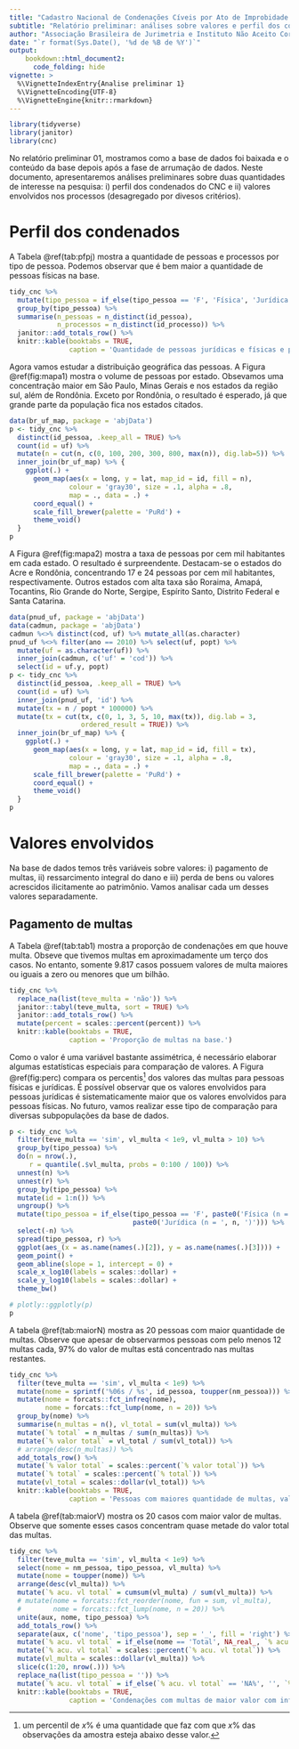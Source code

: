 ```yaml
---
title: "Cadastro Nacional de Condenações Cíveis por Ato de Improbidade Administrativa e Inelegibilidade"
subtitle: "Relatório preliminar: análises sobre valores e perfil dos condenados"
author: "Associação Brasileira de Jurimetria e Instituto Não Aceito Corrupção"
date: "`r format(Sys.Date(), '%d de %B de %Y')`"
output: 
    bookdown::html_document2:
      code_folding: hide
vignette: >
  %\VignetteIndexEntry{Analise preliminar 1}
  %\VignetteEncoding{UTF-8}
  %\VignetteEngine{knitr::rmarkdown}
---
```


```r
library(tidyverse)
library(janitor)
library(cnc)
```

No relatório preliminar 01, mostramos como a base de dados foi baixada e o conteúdo da base depois após a fase de arrumação de dados. Neste documento, apresentaremos análises preliminares sobre duas quantidades de interesse na pesquisa: i) perfil dos condenados do CNC e ii) valores envolvidos nos processos (desagregado por divesos critérios).

# Perfil dos condenados

A Tabela \@ref(tab:pfpj) mostra a quantidade de pessoas e processos por tipo de pessoa. Podemos observar que é bem maior a quantidade de pessoas físicas na base.

```r
tidy_cnc %>% 
  mutate(tipo_pessoa = if_else(tipo_pessoa == 'F', 'Física', 'Jurídica')) %>% 
  group_by(tipo_pessoa) %>% 
  summarise(n_pessoas = n_distinct(id_pessoa), 
            n_processos = n_distinct(id_processo)) %>% 
  janitor::add_totals_row() %>% 
  knitr::kable(booktabs = TRUE, 
               caption = 'Quantidade de pessoas jurídicas e físicas e processos envolvidos.')
```

Agora vamos estudar a distribuição geográfica das pessoas. A Figura \@ref(fig:mapa1) mostra o volume de pessoas por estado. Obsevamos uma concentração maior em São Paulo, Minas Gerais e nos estados da região sul, além de Rondônia. Exceto por Rondônia, o resultado é esperado, já que grande parte da população fica nos estados citados.

```r
data(br_uf_map, package = 'abjData')
p <- tidy_cnc %>% 
  distinct(id_pessoa, .keep_all = TRUE) %>% 
  count(id = uf) %>% 
  mutate(n = cut(n, c(0, 100, 200, 300, 800, max(n)), dig.lab=5)) %>% 
  inner_join(br_uf_map) %>% {
    ggplot(.) +
      geom_map(aes(x = long, y = lat, map_id = id, fill = n),
               colour = 'gray30', size = .1, alpha = .8,
               map = ., data = .) +
      coord_equal() +
      scale_fill_brewer(palette = 'PuRd') +
      theme_void()
  }
p
```

A Figura \@ref(fig:mapa2) mostra a taxa de pessoas por cem mil habitantes em cada estado. O resultado é surpreendente. Destacam-se o estados do Acre e Rondônia, concentrando 17 e 24 pessoas por cem mil habitantes, respectivamente. Outros estados com alta taxa são Roraima, Amapá, Tocantins, Rio Grande do Norte, Sergipe, Espírito Santo, Distrito Federal e Santa Catarina.

```r
data(pnud_uf, package = 'abjData')
data(cadmun, package = 'abjData')
cadmun %<>% distinct(cod, uf) %>% mutate_all(as.character)
pnud_uf %<>% filter(ano == 2010) %>% select(uf, popt) %>% 
  mutate(uf = as.character(uf)) %>% 
  inner_join(cadmun, c('uf' = 'cod')) %>% 
  select(id = uf.y, popt)
p <- tidy_cnc %>% 
  distinct(id_pessoa, .keep_all = TRUE) %>% 
  count(id = uf) %>% 
  inner_join(pnud_uf, 'id') %>%
  mutate(tx = n / popt * 100000) %>% 
  mutate(tx = cut(tx, c(0, 1, 3, 5, 10, max(tx)), dig.lab = 3,
                  ordered_result = TRUE)) %>% 
  inner_join(br_uf_map) %>% {
    ggplot(.) +
      geom_map(aes(x = long, y = lat, map_id = id, fill = tx),
               colour = 'gray30', size = .1, alpha = .8,
               map = ., data = .) +
      scale_fill_brewer(palette = 'PuRd') +
      coord_equal() +
      theme_void()
  }
p
```

# Valores envolvidos

Na base de dados temos três variáveis sobre valores: i) pagamento de multas, ii) ressarcimento integral do dano e iii) perda de bens ou valores acrescidos ilicitamente ao patrimônio. Vamos analisar cada um desses valores separadamente.

## Pagamento de multas

A Tabela \@ref(tab:tab1) mostra a proporção de condenações em que houve multa. Obseve que tivemos multas em aproximadamente um terço dos casos. No entanto, somente 9.817 casos possuem valores de multa maiores ou iguais a zero ou menores que um bilhão.

```r
tidy_cnc %>% 
  replace_na(list(teve_multa = 'não')) %>% 
  janitor::tabyl(teve_multa, sort = TRUE) %>% 
  janitor::add_totals_row() %>% 
  mutate(percent = scales::percent(percent)) %>% 
  knitr::kable(booktabs = TRUE,
               caption = 'Proporção de multas na base.')
```

Como o valor é uma variável bastante assimétrica, é necessário elaborar algumas estatísticas especiais para comparação de valores. A Figura \@ref(fig:perc) compara os percentis[^percentil] dos valores das multas para pessoas físicas e jurídicas. É possível observar que os valores envolvidos para pessoas jurídicas é sistematicamente maior que os valores envolvidos para pessoas físicas. No futuro, vamos realizar esse tipo de comparação para diversas subpopulações da base de dados.

[^percentil]: um percentil de $x$% é uma quantidade que faz com que $x$% das observações da amostra esteja abaixo desse valor.

```r
p <- tidy_cnc %>% 
  filter(teve_multa == 'sim', vl_multa < 1e9, vl_multa > 10) %>% 
  group_by(tipo_pessoa) %>% 
  do(n = nrow(.),
     r = quantile(.$vl_multa, probs = 0:100 / 100)) %>% 
  unnest(n) %>% 
  unnest(r) %>% 
  group_by(tipo_pessoa) %>% 
  mutate(id = 1:n()) %>% 
  ungroup() %>% 
  mutate(tipo_pessoa = if_else(tipo_pessoa == 'F', paste0('Física (n = ', n, ')'),
                               paste0('Jurídica (n = ', n, ')'))) %>% 
  select(-n) %>% 
  spread(tipo_pessoa, r) %>% 
  ggplot(aes_(x = as.name(names(.)[2]), y = as.name(names(.)[3]))) +
  geom_point() +
  geom_abline(slope = 1, intercept = 0) +
  scale_x_log10(labels = scales::dollar) +
  scale_y_log10(labels = scales::dollar) +
  theme_bw()

# plotly::ggplotly(p)
p
```

A tabela \@ref(tab:maiorN) mostra as 20 pessoas com maior quantidade de multas. Observe que apesar de observarmos pessoas com pelo menos 12 multas cada, 97% do valor de multas está concentrado nas multas restantes.

```r
tidy_cnc %>% 
  filter(teve_multa == 'sim', vl_multa < 1e9) %>% 
  mutate(nome = sprintf('%06s / %s', id_pessoa, toupper(nm_pessoa))) %>% 
  mutate(nome = forcats::fct_infreq(nome),
         nome = forcats::fct_lump(nome, n = 20)) %>% 
  group_by(nome) %>% 
  summarise(n_multas = n(), vl_total = sum(vl_multa)) %>%
  mutate(`% total` = n_multas / sum(n_multas)) %>% 
  mutate(`% valor total` = vl_total / sum(vl_total)) %>% 
  # arrange(desc(n_multas)) %>% 
  add_totals_row() %>% 
  mutate(`% valor total` = scales::percent(`% valor total`)) %>% 
  mutate(`% total` = scales::percent(`% total`)) %>% 
  mutate(vl_total = scales::dollar(vl_total)) %>% 
  knitr::kable(booktabs = TRUE, 
               caption = 'Pessoas com maiores quantidade de multas, valor agregado e proporção do total.')
```

A tabela \@ref(tab:maiorV) mostra os 20 casos com maior valor de multas. Observe que somente esses casos concentram quase metade do valor total das multas.

```r
tidy_cnc %>% 
  filter(teve_multa == 'sim', vl_multa < 1e9) %>% 
  select(nome = nm_pessoa, tipo_pessoa, vl_multa) %>% 
  mutate(nome = toupper(nome)) %>% 
  arrange(desc(vl_multa)) %>% 
  mutate(`% acu. vl total` = cumsum(vl_multa) / sum(vl_multa)) %>% 
  # mutate(nome = forcats::fct_reorder(nome, fun = sum, vl_multa),
  #        nome = forcats::fct_lump(nome, n = 20)) %>% 
  unite(aux, nome, tipo_pessoa) %>% 
  add_totals_row() %>% 
  separate(aux, c('nome', 'tipo_pessoa'), sep = '_', fill = 'right') %>% 
  mutate(`% acu. vl total` = if_else(nome == 'Total', NA_real_, `% acu. vl total`)) %>% 
  mutate(`% acu. vl total` = scales::percent(`% acu. vl total`)) %>% 
  mutate(vl_multa = scales::dollar(vl_multa)) %>% 
  slice(c(1:20, nrow(.))) %>%
  replace_na(list(tipo_pessoa = '')) %>% 
  mutate(`% acu. vl total` = if_else(`% acu. vl total` == 'NA%', '', `% acu. vl total`)) %>% 
  knitr::kable(booktabs = TRUE, 
               caption = 'Condenações com multas de maior valor com informação do tipo de pessoa e proporção acumulada da soma dos valores.')
```

